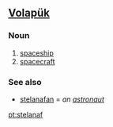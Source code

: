 ==[[Volapük]]==

===Noun===
{{infl|vo|noun}}

# [[spaceship]]
# [[spacecraft]]

===See also===
*[[stelanafan]] = ''an [[astronaut]]''

[[pt:stelanaf]]
